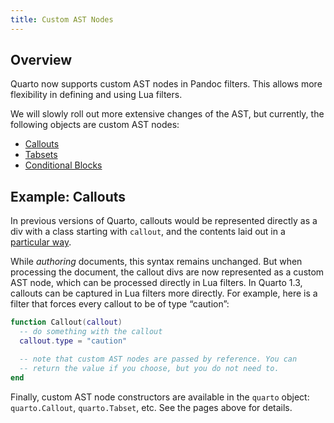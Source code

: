 ```yaml
---
title: Custom AST Nodes
---
```


## Overview

Quarto now supports custom AST nodes in Pandoc filters. This allows more flexibility in defining and using Lua filters.

We will slowly roll out more extensive changes of the AST, but currently, the following objects are custom AST nodes:

-   [Callouts](custom-ast-nodes/callout.qmd)
-   [Tabsets](custom-ast-nodes/tabset.qmd)
-   [Conditional Blocks](custom-ast-nodes/conditional-block.qmd)

## Example: Callouts

In previous versions of Quarto, callouts would be represented directly as a div with a class starting with `callout`, and the contents laid out in a [particular way](/docs/authoring/callouts.qmd).

While *authoring* documents, this syntax remains unchanged. But when processing the document, the callout divs are now represented as a custom AST node, which can be processed directly in Lua filters. In Quarto 1.3, callouts can be captured in Lua filters more directly. For example, here is a filter that forces every callout to be of type "caution":

``` lua
function Callout(callout)
  -- do something with the callout
  callout.type = "caution"

  -- note that custom AST nodes are passed by reference. You can
  -- return the value if you choose, but you do not need to.
end
```

Finally, custom AST node constructors are available in the `quarto` object: `quarto.Callout`, `quarto.Tabset`, etc. See the pages above for details.
